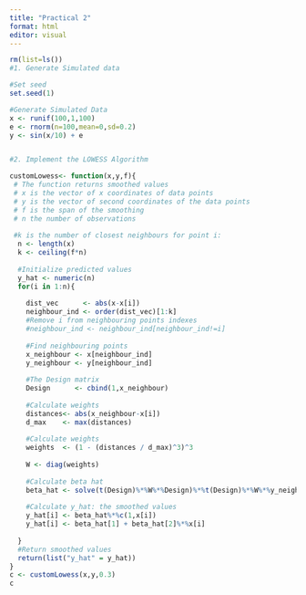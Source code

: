 ```yaml
---
title: "Practical 2"
format: html
editor: visual
---
```


```r

rm(list=ls())
#1. Generate Simulated data

#Set seed
set.seed(1)

#Generate Simulated Data
x <- runif(100,1,100)
e <- rnorm(n=100,mean=0,sd=0.2)
y <- sin(x/10) + e


#2. Implement the LOWESS Algorithm

customLowess<- function(x,y,f){
 # The function returns smoothed values
 # x is the vector of x coordinates of data points
 # y is the vector of second coordinates of the data points 
 # f is the span of the smoothing
 # n the number of observations
  
 #k is the number of closest neighbours for point i:
  n <- length(x)
  k <- ceiling(f*n)
  
  #Initialize predicted values
  y_hat <- numeric(n)
  for(i in 1:n){
    
    dist_vec      <- abs(x-x[i])
    neighbour_ind <- order(dist_vec)[1:k]
    #Remove i from neighbouring points indexes
    #neighbour_ind <- neighbour_ind[neighbour_ind!=i]
    
    #Find neighbouring points
    x_neighbour <- x[neighbour_ind]
    y_neighbour <- y[neighbour_ind]
    
    #The Design matrix
    Design      <- cbind(1,x_neighbour)
    
    #Calculate weights
    distances<- abs(x_neighbour-x[i])
    d_max    <- max(distances) 
    
    #Calculate weights
    weights  <- (1 - (distances / d_max)^3)^3
    
    W <- diag(weights)
    
    #Calculate beta hat
    beta_hat <- solve(t(Design)%*%W%*%Design)%*%t(Design)%*%W%*%y_neighbour
    
    #Calculate y_hat: the smoothed values
    y_hat[i] <- beta_hat%*%c(1,x[i])
    y_hat[i] <- beta_hat[1] + beta_hat[2]%*%x[i]
  
  }
  #Return smoothed values
  return(list("y_hat" = y_hat))
}
c <- customLowess(x,y,0.3)
c
```
